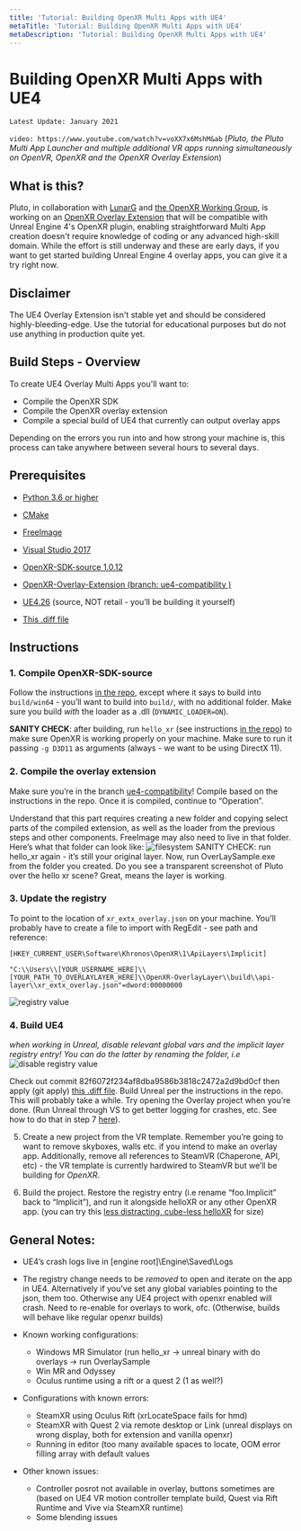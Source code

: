 ```yaml
---
title: 'Tutorial: Building OpenXR Multi Apps with UE4'
metaTitle: 'Tutorial: Building OpenXR Multi Apps with UE4'
metaDescription: 'Tutorial: Building OpenXR Multi Apps with UE4'
---
```


# Building OpenXR Multi Apps with UE4

`Latest Update: January 2021`

`video: https://www.youtube.com/watch?v=voXX7x6MshM&ab`
(_Pluto, the Pluto Multi App Launcher and multiple additional VR apps running simultaneously on OpenVR, OpenXR and the OpenXR Overlay Extension_)

## What is this?

Pluto, in collaboration with [LunarG](https://www.lunarg.com/) and [the OpenXR Working Group](https://www.khronos.org/openxr/), is working on an [OpenXR Overlay Extension](https://github.com/LunarG/OpenXR-OverlayLayer)
that will be compatible with Unreal Engine 4's OpenXR plugin, enabling straightforward Multi App creation doesn't require knowledge of coding or any advanced high-skill domain.
While the effort is still underway and these are early days, if you want to get started building Unreal Engine 4 overlay apps, you can give it a try right now.

## Disclaimer

The UE4 Overlay Extension isn't stable yet and should be considered highly-bleeding-edge. Use the tutorial for educational purposes but do not use anything in production quite yet.

## Build Steps - Overview

To create UE4 Overlay Multi Apps you'll want to:

- Compile the OpenXR SDK
- Compile the OpenXR overlay extension
- Compile a special build of UE4 that currently can output overlay apps

Depending on the errors you run into and how strong your machine is, this process can take anywhere between several hours to several days.

## Prerequisites

- [Python 3.6 or higher](https://www.python.org/downloads/)

- [CMake](https://cmake.org/)

- [FreeImage](https://freeimage.sourceforge.io/)

- [Visual Studio 2017](https://visualstudio.microsoft.com/vs/older-downloads/)

- [OpenXR-SDK-source 1.0.12](https://github.com/KhronosGroup/OpenXR-SDK-Source/tree/release-1.0.12)

- [OpenXR-Overlay-Extension (branch: ue4-compatibility )](https://github.com/LunarG/OpenXR-OverlayLayer)

- [UE4.26](https://github.com/EpicGames/UnrealEngine/tree/4.26) (source, NOT retail - you’ll be building it yourself)

- [This .diff file](https://drive.google.com/file/d/1wmPPBT6KVhQ5mHdimJdH7436nG8kTlG5/view?usp=sharing)

## Instructions

### 1. Compile OpenXR-SDK-source

Follow the instructions [in the repo](https://github.com/KhronosGroup/OpenXR-SDK-Source/blob/master/BUILDING.md), except where it says to build into `build/win64` - you’ll want to build into `build/`, with no additional folder. Make sure you build _with_ the loader as a .dll (`DYNAMIC_LOADER=ON`).

**SANITY CHECK**: after building, run `hello_xr` (see instructions [in the repo](https://github.com/KhronosGroup/OpenXR-SDK-Source/blob/master/BUILDING.md)) to make sure OpenXR is working properly on your machine. Make sure to run it passing `-g D3D11` as arguments (always - we want to be using DirectX 11).

### 2. Compile the overlay extension

Make sure you’re in the branch [ue4-compatibility](https://github.com/LunarG/OpenXR-OverlayLayer/tree/ue4-compatibility)!
Compile based on the instructions in the repo. Once it is compiled, continue to “Operation”.

Understand that this part requires creating a new folder and copying select parts of the compiled extension, as well as the loader from the previous steps and other components.
FreeImage may also need to live in that folder. Here’s what that folder can look like:
![filesystem](./ue4_overlay_ext/1.png)
SANITY CHECK: run hello_xr again - it’s still your original layer. Now, run OverLaySample.exe from the folder you created. Do you see a transparent screenshot of Pluto over the hello xr scene? Great, means the layer is working.

### 3. Update the registry

To point to the location of `xr_extx_overlay.json` on your machine. You’ll probably have to create a file to import with RegEdit - see path and reference:

```
[HKEY_CURRENT_USER\Software\Khronos\OpenXR\1\ApiLayers\Implicit]

"C:\\Users\\[YOUR_USERNAME_HERE]\\[YOUR_PATH_TO_OVERLAYLAYER_HERE]\\OpenXR-OverlayLayer\\build\\api-layer\\xr_extx_overlay.json"=dword:00000000
```

![registry value](./ue4_overlay_ext/2.png)

### 4. Build UE4

_when working in Unreal, disable relevant global vars and the implicit layer registry entry! You can do the latter by renaming the folder, i.e_
![disable registry value](./ue4_overlay_ext/3.png)

Check out commit 82f6072f234af8dba9586b3818c2472a2d9bd0cf then apply (git apply) [this .diff file](https://drive.google.com/file/d/1wmPPBT6KVhQ5mHdimJdH7436nG8kTlG5/view?usp=sharing).
Build Unreal per the instructions in the repo. This will probably take a while.
Try opening the Overlay project when you’re done. (Run Unreal through VS to get better logging for crashes, etc. See how to do that in step 7 [here](https://developer.oculus.com/documentation/unreal/unreal-building-ue4-from-source/)).

5. Create a new project from the VR template.
   Remember you’re going to want to remove skyboxes, walls etc. if you intend to make an overlay app. Additionally, remove all references to SteamVR (Chaperone, API, etc) - the VR template is currently hardwired to SteamVR but we’ll be building for _OpenXR_.

6. Build the project.
   Restore the registry entry (i.e rename “foo.Implicit” back to “Implicit”), and run it alongside helloXR or any other OpenXR app. (you can try this [less distracting, cube-less helloXR](https://gist.github.com/MichaelHazani/f518eb826f25a165004dbc4a902826c9) for size)

## General Notes:

- UE4’s crash logs live in [engine root]\Engine\Saved\Logs
- The registry change needs to be _removed_ to open and iterate on the app in UE4. Alternatively if you’ve set any global variables pointing to the json, them too. Otherwise any UE4 project with openxr enabled will crash. Need to re-enable for overlays to work, ofc. (Otherwise, builds will behave like regular openxr builds)

- Known working configurations:

  - Windows MR Simulator (run hello_xr -> unreal binary with do overlays -> run OverlaySample
  - Win MR and Odyssey
  - Oculus runtime using a rift or a quest 2 (1 as well?)

- Configurations with known errors:

  - SteamXR using Oculus Rift (xrLocateSpace fails for hmd)
  - SteamXR with Quest 2 via remote desktop or Link (unreal displays on wrong display, both for extension and vanilla openxr)
  - Running in editor (too many available spaces to locate, OOM error filling array with default values

- Other known issues:
  - Controller posrot not available in overlay, buttons sometimes are (based on UE4 VR motion controller template build, Quest via Rift Runtime and Vive via SteamXR runtime)
  - Some blending issues
